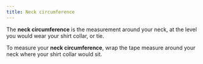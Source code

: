 ```yaml
---
title: Neck circumference
---
```


The **neck circumference** is the measurement around your neck, at the level you would wear your shirt collar, or tie.

To measure your **neck circumference**, wrap the tape measure around your neck where your shirt collar would sit.

<MeasurementImage />
